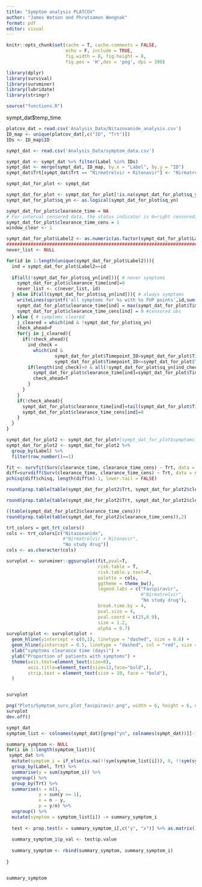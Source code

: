 ```yaml
---
title: "Symptom analysis PLATCOV"
author: "James Watson and Phrutsamon Wongnak"
format: pdf
editor: visual
---
```


```r
knitr::opts_chunk$set(cache = T, cache.comments = FALSE,
                      echo = F, include = TRUE, 
                      fig.width = 8, fig.height = 8,
                      fig.pos = 'H',dev = 'png', dpi = 300)

```

```r
library(dplyr)
library(survival)
library(survminer)
library(lubridate)
library(stringr)

source("functions.R")
```

sympt_dat\$temp_time

```r
platcov_dat = read.csv('Analysis_Data/Nitazoxanide_analysis.csv')
ID_map <- unique(platcov_dat[,c("ID", "Trt")])
IDs <- ID_map$ID

sympt_dat <- read.csv('Analysis_Data/symptom_data.csv')

sympt_dat <- sympt_dat %>% filter(Label %in% IDs)
sympt_dat <- merge(sympt_dat, ID_map, by.x = "Label", by.y = "ID")
sympt_dat$Trt[sympt_dat$Trt == "Nirmatrelvir + Ritonavir"] <- "Nirmatrelvir"
```

```r
sympt_dat_for_plot <- sympt_dat

sympt_dat_for_plot <- sympt_dat_for_plot[!is.na(sympt_dat_for_plot$sq_yn),]
sympt_dat_for_plot$sq_yn <- as.logical(sympt_dat_for_plot$sq_yn)

sympt_dat_for_plot$clearance_time = NA
# For interval censored data, the status indicator is 0=right censored, 1=event at time, 2=left censored, 3=interval censored. 
sympt_dat_for_plot$clearance_time_cens = 1
window_clear <- 1

sympt_dat_for_plot$Label2 <- as.numeric(as.factor(sympt_dat_for_plot$Label))
############################################################################################
never_list <- NULL

for(id in 1:length(unique(sympt_dat_for_plot$Label2))){
  ind = sympt_dat_for_plot$Label2==id
  
  if(all(!sympt_dat_for_plot$sq_yn[ind])){ # never symptoms
    sympt_dat_for_plot$clearance_time[ind]=0
    never_list <- c(never_list, id)
  } else if(all(sympt_dat_for_plot$sq_yn[ind])){ # always symptoms
    writeLines(sprintf('all symptoms for %s with %s FUP points',id,sum(ind)))
    sympt_dat_for_plot$clearance_time[ind] = max(sympt_dat_for_plot$Timepoint_ID[ind])
    sympt_dat_for_plot$clearance_time_cens[ind] = 0 #censored obs
  } else { # symptoms cleared
    j_cleared = which(ind & !sympt_dat_for_plot$sq_yn)
    check_ahead=F
    for(j in j_cleared){
      if(!check_ahead){
        ind_check = 
          which(ind & 
                  sympt_dat_for_plot$Timepoint_ID>sympt_dat_for_plot$Timepoint_ID[j] &
                  sympt_dat_for_plot$Timepoint_ID<=sympt_dat_for_plot$Timepoint_ID[j+1])
        if(length(ind_check)>0 & all(!sympt_dat_for_plot$sq_yn[ind_check])){
          sympt_dat_for_plot$clearance_time[ind]=sympt_dat_for_plot$Timepoint_ID[j]
          check_ahead=T
        }
      }
    }
    if(!check_ahead){
      sympt_dat_for_plot$clearance_time[ind]=tail(sympt_dat_for_plot$Timepoint_ID[ind],1)
      sympt_dat_for_plot$clearance_time_cens[ind]=0
    }
  }
}
```

```r
sympt_dat_for_plot2 <- sympt_dat_for_plot#[sympt_dat_for_plot$symptoms_Baseline == 1, ]
sympt_dat_for_plot2 <- sympt_dat_for_plot2 %>%
  group_by(Label) %>%
  filter(row_number()==1)

fit <- survfit(Surv(clearance_time, clearance_time_cens) ~ Trt, data = sympt_dat_for_plot2) 
diff=survdiff(Surv(clearance_time, clearance_time_cens) ~ Trt, data = sympt_dat_for_plot2) 
pchisq(diff$chisq, length(diff$n)-1, lower.tail = FALSE)
```

```r
round(prop.table(table(sympt_dat_for_plot2$Trt, sympt_dat_for_plot2$clearance_time), margin=1),2)

round(prop.table(table(sympt_dat_for_plot2$Trt, sympt_dat_for_plot2$clearance_time_cens), margin=1),2)

((table(sympt_dat_for_plot2$clearance_time_cens)))
round(prop.table(table(sympt_dat_for_plot2$clearance_time_cens)),2)
```

```r
trt_colors = get_trt_colors()
cols <- trt_colors[c("Nitazoxanide",
                     #"Nirmatrelvir + Ritonavir", 
                     "No study drug")]
cols <- as.character(cols)
```

```r
survplot <- survminer::ggsurvplot(fit,pval=T,
                                  risk.table = T,
                                  risk.table.y.text=F,
                                  palette = cols,
                                  ggtheme = theme_bw(),
                                  legend.labs = c("Favipiravir", 
                                                  #"Nirmatrelvir", 
                                                  "No study drug"),
                                  break.time.by = 4,
                                  pval.size = 4,
                                  pval.coord = c(25,0.9),
                                  size = 1.2,
                                  alpha = 0.7) 
survplot$plot <- survplot$plot + 
  geom_hline(yintercept = c(0,1), linetype = "dashed", size = 0.6) +
  geom_hline(yintercept = 0.5, linetype = "dashed", col = "red", size = 0.6) +
  xlab("symptoms clearance time (days)") +
  ylab("Proportion of patients with symptoms") +
  theme(axis.text=element_text(size=8),
        axis.title=element_text(size=13,face="bold",),
        strip.text = element_text(size = 10, face = "bold"),
  )


survplot
```

```r
png("Plots/Symptom_surv_plot_favipiravir.png", width = 6, height = 6, units = "in", res = 350)
survplot
dev.off()
```

```r
sympt_dat
symptom_list <- colnames(sympt_dat)[grep("yn", colnames(sympt_dat))][-1]

summary_symptom <- NULL
for(i in 1:length(symptom_list)){
 sympt_dat %>%
  mutate(symptom_i = if_else(is.na(!!sym(symptom_list[i])), 0, !!sym(symptom_list[i]))) %>%
  group_by(Label, Trt) %>%
  summarise(y = sum(symptom_i)) %>%
  ungroup() %>%
  group_by(Trt) %>%
  summarise(n = n(),
            y = sum(y >= 1),
            x = n - y,
            p = y/n) %>%
  ungroup() %>%
  mutate(symptom = symptom_list[i]) -> summary_symptom_i
  
  test <- prop.test(x = summary_symptom_i[,c("y", "x")] %>% as.matrix())
  
  summary_symptom_i$p_val <- test$p.value
  
  summary_symptom <- rbind(summary_symptom, summary_symptom_i)
  
}


summary_symptom


```
